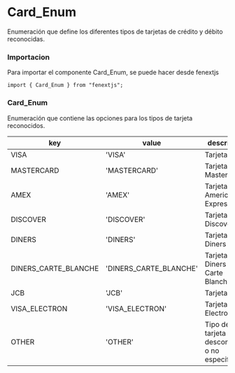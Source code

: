 # Card_Enum

Enumeración que define los diferentes tipos de tarjetas de crédito y débito reconocidas.

### Importacion

Para importar el componente Card_Enum, se puede hacer desde fenextjs

```tsx copy
import { Card_Enum } from "fenextjs";
```


### Card_Enum

Enumeración que contiene las opciones para los tipos de tarjeta reconocidos.

| key | value | description |
| --- | --- | --- |
| VISA | 'VISA' | Tarjeta Visa. |
| MASTERCARD | 'MASTERCARD' | Tarjeta Mastercard. |
| AMEX | 'AMEX' | Tarjeta American Express. |
| DISCOVER | 'DISCOVER' | Tarjeta Discover. |
| DINERS | 'DINERS' | Tarjeta Diners Club. |
| DINERS_CARTE_BLANCHE | 'DINERS_CARTE_BLANCHE' | Tarjeta Diners Club Carte Blanche. |
| JCB | 'JCB' | Tarjeta JCB. |
| VISA_ELECTRON | 'VISA_ELECTRON' | Tarjeta Visa Electron. |
| OTHER | 'OTHER' | Tipo de tarjeta desconocido o no especificado. |
